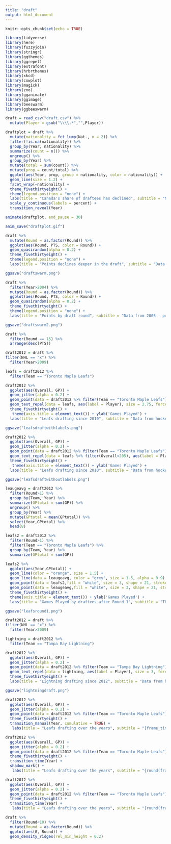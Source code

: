 ---
title: "draft"
output: html_document
---

```{r setup, include=FALSE}
knitr::opts_chunk$set(echo = TRUE)
```

```{r}
library(tidyverse)
library(here)
library(fuzzyjoin)
library(stringr)
library(ggthemes)
library(ggrepel)
library(extrafont)
library(hrbrthemes)
library(xkcd)
library(cowplot)
library(magick)
library(zoo)
library(gganimate)
library(ggimage)
library(beeswarm)
library(ggbeeswarm)

draft = read_csv("draft.csv") %>% 
  mutate(Player = gsub("\\\\.*","",Player))
```

```{r}
draftplot = draft %>% 
  mutate(nationality = fct_lump(Nat., n = 2)) %>% 
  filter(!is.na(nationality)) %>% 
  group_by(Year, nationality) %>% 
  summarize(count = n()) %>% 
  ungroup() %>% 
  group_by(Year) %>% 
  mutate(total = sum(count)) %>% 
  mutate(prop = count/total) %>% 
  ggplot(aes(Year, prop, group = nationality, color = nationality)) +
  geom_line(size = 1.2) +
  facet_wrap(~nationality) +
  theme_fivethirtyeight() +
  theme(legend.position = "none") +
  labs(title = "Canada's share of draftees has declined", subtitle = "Nationality of draft picks by year (1963 - present), data from hockeyreference") +
  scale_y_continuous(labels = percent) +
  transition_reveal(Year)

animate(draftplot, end_pause = 30)

anim_save("draftplot.gif")
```
```{r}
draft %>% 
  mutate(Round = as.factor(Round)) %>% 
  ggplot(aes(Round, PTS, color = Round)) +
  geom_quasirandom(alpha = 0.2) +
  theme_fivethirtyeight() +
  theme(legend.position = "none") +
  labs(title = "Points declines deeper in the draft", subtitle = "Data from 1963 - present, from hockeyreference.com")

ggsave("draftswarm.png")

draft %>% 
  filter(Year>2004) %>% 
  mutate(Round = as.factor(Round)) %>% 
  ggplot(aes(Round, PTS, color = Round)) +
  geom_quasirandom(alpha = 0.2) +
  theme_fivethirtyeight() +
  theme(legend.position = "none") +
  labs(title = "Points by draft round", subtitle = "Data from 2005 - present, from hockeyreference.com")

ggsave("draftswarm2.png")

draft %>% 
  filter(Round == 15) %>% 
  arrange(desc(PTS))
```
```{r}
draft2012 = draft %>% 
filter(NHL == "x") %>% 
  filter(Year>2009) 

leafs = draft2012 %>% 
  filter(Team == "Toronto Maple Leafs")

draft2012 %>% 
  ggplot(aes(Overall, GP)) +
  geom_jitter(alpha = 0.2) +
  geom_point(data = draft2012 %>% filter(Team == "Toronto Maple Leafs"), fill = "orange", size = 3, shape = 21, stroke = 1.5, color = "black") +
  geom_text_repel(data = leafs, aes(label = Player), size = 2.75, force = 3, point.padding = 0.2) +
  theme_fivethirtyeight() +
   theme(axis.title = element_text()) + ylab('Games Played') +
  labs(title = "Leafs drafting since 2010", subtitle = "Data from hockeyreference.com", x = "Overall draft position", y = "Games Played")

ggsave("leafsdraftwithlabels.png")

draft2012 %>% 
  ggplot(aes(Overall, GP)) +
  geom_jitter(alpha = 0.2) +
  geom_point(data = draft2012 %>% filter(Team == "Toronto Maple Leafs"), fill = "orange", size = 3, shape = 21, stroke = 1.5, color = "black") +
  geom_text_repel(data = leafs %>% filter(Overall<205), aes(label = Player), size = 3, force = 2, point.padding = 0.2) +
  theme_fivethirtyeight() +
   theme(axis.title = element_text()) + ylab('Games Played') +
  labs(title = "Leafs drafting since 2010", subtitle = "Data from hockeyreference.com", x = "Overall draft position", y = "Games Played")

ggsave("leafsdraftwithoutlabels.png")

leaugeavg = draft2012 %>% 
  filter(Round>1) %>% 
  group_by(Team, Year) %>% 
  summarize(GPtotal = sum(GP)) %>% 
  ungroup() %>% 
  group_by(Year) %>% 
  mutate(GPtotal = mean(GPtotal)) %>% 
  select(Year,GPtotal) %>% 
  head(8)

leafs2 = draft2012 %>% 
  filter(Round>1) %>% 
  filter(Team == "Toronto Maple Leafs") %>% 
  group_by(Team, Year) %>% 
  summarize(GPtotal = sum(GP))

leafs2 %>% 
  ggplot(aes(Year,GPtotal)) +
  geom_line(color = "orange", size = 1.5) +
  geom_line(data = leaugeavg, color = "grey", size = 1.5, alpha = 0.9) +
  geom_point(data = leafs2,fill = "white", size = 3, shape = 21, stroke = 1.5, color = "orange") + 
  geom_point(data = leaugeavg,fill = "white", size = 3, shape = 21, stroke = 1.5, color = "black") +
  theme_fivethirtyeight() +
  theme(axis.title = element_text()) + ylab('Games Played') +
  labs(title = "Games Played by draftees after Round 1", subtitle = "The Leafs have consistently lagged behind the league average", x = "Draft Year", y ="Games Played")

ggsave("leafsround1.png")
```

```{r}
draft2012 = draft %>% 
filter(NHL == "x") %>% 
  filter(Year>2009) 

lightning = draft2012 %>% 
  filter(Team == "Tampa Bay Lightning")

draft2012 %>% 
  ggplot(aes(Overall, GP)) +
  geom_jitter(alpha = 0.2) +
  geom_point(data = draft2012 %>% filter(Team == "Tampa Bay Lightning"), fill = "orange", size = 3, shape = 21, stroke = 1.5, color = "black") +
  geom_text_repel(data = lightning, aes(label = Player), size = 3, force = 2, point.padding = 0.1) +
  theme_fivethirtyeight() +
  labs(title = "Lightning drafting since 2012", subtitle = "Data from hockeyreference.com", x = "Overall draft position", y = "Games Played")

ggsave("lightningdraft.png")
```
```{r}
draft2012 %>% 
  ggplot(aes(Overall, GP)) +
  geom_jitter(alpha = 0.2) +
  geom_point(data = draft2012 %>% filter(Team == "Toronto Maple Leafs"), fill = "orange", size = 3, shape = 21, stroke = 1.5, color = "black") +
  theme_fivethirtyeight() +
  transition_manual(Year, cumulative = TRUE) +
   labs(title = "Leafs drafting over the years", subtitle = "{frame_time}", x = "Overall draft position", y = "Games Played")
```
```{r}
draft2012 %>% 
  ggplot(aes(Overall, GP)) +
  geom_jitter(alpha = 0.2) +
  geom_point(data = draft2012 %>% filter(Team == "Toronto Maple Leafs"), fill = "orange", size = 3, shape = 21, stroke = 1.5, color = "black") +
  theme_fivethirtyeight() +
  transition_time(Year) +
  shadow_mark() +
   labs(title = "Leafs drafting over the years", subtitle = "{round(frame_time,0)}", x = "Overall draft position", y = "Games Played")
```
```{r}
draft2012 %>% 
  ggplot(aes(Overall, GP)) +
  geom_jitter(alpha = 0.2) +
  geom_point(data = draft2012 %>% filter(Team == "Toronto Maple Leafs"), fill = "orange", size = 3, shape = 21, stroke = 1.5, color = "black") +
  theme_fivethirtyeight() +
  transition_time(Year) +
   labs(title = "Leafs drafting over the years", subtitle = "{round(frame_time,0)}", x = "Overall draft position", y = "Games Played")
```
```{r}
draft %>%
  filter(Round<10) %>% 
  mutate(Round = as.factor(Round)) %>% 
  ggplot(aes(G, Round)) +
  geom_density_ridges(rel_min_height = 0.2)
```

